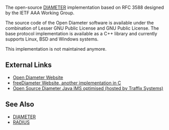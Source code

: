 The open-source [[DIAMETER]] implementation based on RFC 3588 designed by the IETF AAA Working Group. 
 
The source code of the Open Diameter software is available under the combination of Lesser GNU Public License and GNU Public License. The base protocol implementation is available as a C++ library and  currently supports Linux, BSD and Windows systems.

This implementation is not maintained anymore. 

==External Links==

* [http://www.opendiameter.org/ Open Diameter Website]
* [http://www.freediameter.net/ freeDiameter Website, another implementation in C]
* [http://www.openaaa.org/ Open Source Diameter Java IMS optimised (hosted by Traffix Systems)]

==See Also==

* [[DIAMETER]]
* [[RADIUS]]
